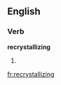 ==English==

===Verb===
'''recrystallizing'''

# {{present participle of|[[recrystallize]]}}

[[fr:recrystallizing]]